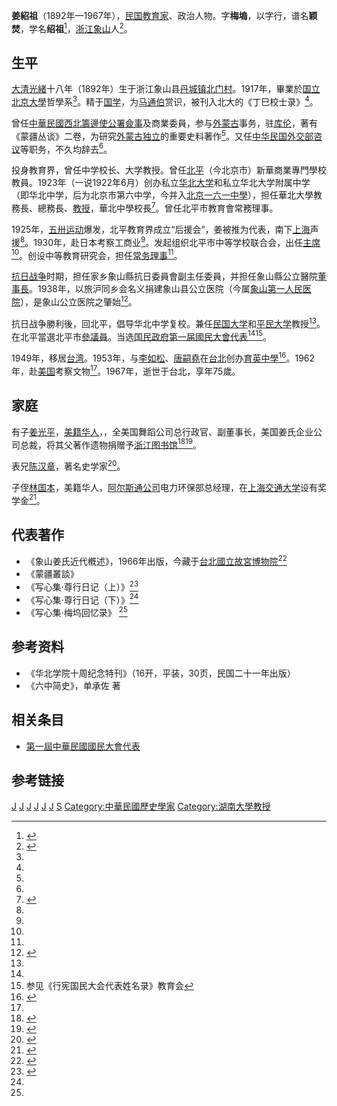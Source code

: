'''姜紹祖'''（1892年—1967年），[[中華民國|民国]][[教育家|教育家]]、政治人物。字'''梅塢'''，以字行，谱名'''颖焚'''，学名'''绍祖'''<ref name="姜梅坞">{{cite web |url=http://xs.cnnb.com.cn/system/2011/06/23/010101598.shtml |title=姜梅坞 (1892一1967) 谱名颖焚，学名绍祖 |publisher=中国象山港 |author= |date=2011年6月23日 |accessdate=2013年7月19日 |language=zh-hans |archive-date=2015年4月3日 |archive-url=https://web.archive.org/web/20150403081928/http://xs.cnnb.com.cn/system/2011/06/23/010101598.shtml |dead-url=yes }}</ref>，[[浙江|浙江]][[象山县|象山]]人<ref name="姜紹祖 籍贯">{{cite web|url=http://www.zhujida.cn/gzdt_nr.aspx?bid=38&sid=976|title=国民党百年人物——浙江籍人士名录|publisher=信息来源：诸暨市档案局|author=|date=发布时间：2013-5-3 15:42:43|accessdate=2013年7月19日|language=zh-hans|deadurl=yes|archiveurl=https://web.archive.org/web/20131208151927/http://zhujida.cn/gzdt_nr.aspx?bid=38&sid=976|archivedate=2013年12月8日}}</ref>。

==生平==
[[大清|大清]][[光緒|光緒]]十八年（1892年）生于浙江象山县[[丹城镇|丹城镇]][[北门村|北门村]]。1917年，畢業於[[国立北京大學|国立北京大學]]哲學系<ref name="姜梅坞"/>。精于[[国学|国学]]，为[[马通伯|马通伯]]赏识，被刊入北大的《丁巳校士录》<ref name="姜梅坞"/>。

曾任[[中華民國西北籌邊使公署|中華民國西北籌邊使公署]][[僉事|僉事]]及商業委員，参与[[外蒙古|外蒙古]]事务，驻[[库伦|库伦]]，著有《蒙疆丛谈》二卷，为研究[[外蒙古独立|外蒙古独立]]的重要史料著作<ref name="姜梅坞"/>。又任[[中华民国外交部|中华民国外交部]][[咨议|咨议]]等职务，不久均辞去<ref name="姜梅坞"/>。

投身教育界，曾任中学校长、大学教授。曾任[[北平|北平]]（今北京市）新華商業專門學校教員。1923年（一说1922年6月）创办私立[[华北大学|华北大学]]和私立华北大学附属中学（即华北中学，后为北京市第六中学，今并入[[北京一六一中學|北京一六一中學]]），担任華北大學教務長、總務長、[[教授|教授]]，華北中學校長<ref name="华北大学 华北中学">{{cite web |url=http://www.zhwjw.net/Article/famous/201205/7599.shtml |title=北京学生运动的策源地——北京女一中（现名北京161中学） |publisher=中华文教网 |author=作者：闪世昌 文章来源：科技信息报 |date=更新时间：2012/5/29 19:05:38 |accessdate=2013年7月19日 |language=zh-hans |archive-date=2019年7月30日 |archive-url=https://web.archive.org/web/20190730112352/http://www.zhwjw.net/Article/famous/201205/7599.shtml }}</ref>。曾任北平市教育會常務理事。

1925年，[[五卅运动|五卅运动]]爆发，北平教育界成立“后援会”，姜被推为代表，南下[[上海|上海]]声援<ref name="姜梅坞"/>。1930年，赴日本考察工商业<ref name="姜梅坞"/>。发起组织北平市中等学校联合会，出任[[主席|主席]]<ref name="姜梅坞"/>。创设中等教育研究会，担任[[常务理事|常务理事]]<ref name="姜梅坞"/>。

[[抗日战争|抗日战争]]时期，担任家乡象山縣抗日委員會副主任委員，并担任象山縣公立醫院[[董事長|董事長]]。1938年，以旅沪同乡会名义捐建象山县公立医院（今属[[象山第一人民医院|象山第一人民医院]]），是象山公立医院之肇始<ref name="象山医院">{{cite web |url=http://www.xsrmyy.cn/culture/life/413.html |title=象山第一人民医院70周年系列庆典活动 |publisher=象山第一人民医院 |author= |date=2009-03-26 |accessdate=2013年7月19日 |language=zh-hans |deadurl=yes |archiveurl=https://web.archive.org/web/20120119054222/http://www.xsrmyy.cn/culture/life/413.html |archivedate=2012年1月19日 }}</ref>。

抗日战争勝利後，回北平，倡导华北中学复校。兼任[[民国大学|民国大学]]和[[平民大学|平民大学]]教授<ref name="姜梅坞"/>。在北平當選北平市[[參議員|參議員]]。当选[[第一屆中華民國國民大會代表|国民政府第一届國民大會代表]]<ref name="姜梅坞"/><ref>参见《行宪国民大会代表姓名录》教育会 </ref>。

1949年，移居[[台湾|台湾]]。1953年，与[[李如松|李如松]]、[[唐嗣堯|唐嗣堯]]在[[台北|台北]]创办[[育英中學|育英中學]]<ref name="立法委員">{{cite web |url=http://npl.ly.gov.tw/do/www/commissionerInfo?id=151&expire=01&act=commit&appdateId=0 |title=第１屆 立法委員個人資料 |publisher=[[立法院|立法院]][[国会图书馆|国会图书馆]] |author= |date= |accessdate=2013年7月19日 |language=zh-hant |archive-date=2016年3月4日 |archive-url=https://web.archive.org/web/20160304085501/http://npl.ly.gov.tw/do/www/commissionerInfo?id=151&expire=01&act=commit&appdateId=0 |dead-url=no }}</ref>。1962年，赴[[美国|美国]]考察文物<ref name="姜梅坞"/>。1967年，逝世于台北，享年75歲。

==家庭==
有子[[姜光平|姜光平]]，[[美籍华人|美籍华人]]，{{cn|系美国[[共和黨_(美國)|共和党]][[国会议员|国会议员]]}}，全美国舞蹈公司总行政官、副董事长，美国姜氏企业公司总裁，将其父著作遗物捐赠予[[浙江图书馆|浙江图书馆]]<ref name="姜光平">{{cite web|url=http://www.feirimarine.com/CN/Caring/91.html|title=美国姜氏企业总裁姜光平博士在飞日公司考察|publisher=飞日水产|author=|date=2009-04-26|accessdate=2013年7月19日|language=zh-hans|deadurl=yes|archiveurl=https://web.archive.org/web/20160304092155/http://www.feirimarine.com/CN/Caring/91.html|archivedate=2016年3月4日}}</ref><ref name="浙江图书馆">{{cite web |url=http://www.zjlib.net.cn/public/test3.asp?action=xiangxi&ColumnsArticleID={F709BFB6-912B-4A13-9B14-1B99069E81CF} |title=浙图简报2000年第2期 |publisher=浙江图书馆 |author= |date=2000-07-31|accessdate=2013年7月19日 |language=zh-hans }}{{dead link|date=2017年12月 |bot=InternetArchiveBot |fix-attempted=yes }}</ref>。

表兄[[陈汉章|陈汉章]]，著名史学家<ref name="大事记">{{cite web |url=http://zw.nbwh.gov.cn/art/2007/8/17/art_43_555.html |title=2000年宁波市文化工作大事记 |publisher=宁波文化网 |author= |date=2007-08-17 |accessdate=2013年7月19日 |language=zh-hans |deadurl=yes |archiveurl=https://web.archive.org/web/20160304202035/http://zw.nbwh.gov.cn/art/2007/8/17/art_43_555.html |archivedate=2016年3月4日 }}</ref>。

子侄[[林国本|林国本]]，美籍华人，[[阿尔斯通公司|阿尔斯通公司]]电力环保部总经理，在[[上海交通大学|上海交通大学]]设有奖学金<ref name="林国本">{{cite web|url=http://nbbang.cnnb.com.cn/cms/html/renwenhuanjing/20100902/1054.html|title=留美博士林国本夫妇在上海交大设立奖学金奖励象山籍优秀清寒学生|publisher=宁波网|author=|date=2010年9月2日|accessdate=2013年7月19日|language=zh-hans|deadurl=yes|archiveurl=https://web.archive.org/web/20110612231244/http://nbbang.cnnb.com.cn/cms/html/renwenhuanjing/20100902/1054.html|archivedate=2011年6月12日}}</ref>。

==代表著作==
* 《象山姜氏近代槪述》，1966年出版，今藏于[[台北|台北]][[國立故宮博物院|國立故宮博物院]]<ref name="象山姜氏">{{cite web|url=http://diglweb.zjlib.cn:8081/zjtsg/jiapu/zt_jp_det.jsp?searchword=ID=9246&channelid=91367 |title=《象山姜氏近代概述：不分卷》 |publisher=[[浙江图书馆|浙江图书馆]]家谱数据库 |author= |date= |accessdate=2013年7月19日 |language=zh-hans}}</ref>
* 《蒙疆叢談》
* 《写心集·尊行日记（上）》<ref name="写心集">{{cite web|url=http://202.107.212.146/nblib/index-04-02-01.php?id=1113440780&theme=429&uptheme=true |title=社会捐赠 |publisher=宁波市图书馆 |author= |date= |accessdate=2013年7月19日 |language=zh-hans}}</ref>
* 《写心集·尊行日记（下）》<ref name="写心集"/>                          
* 《写心集·梅坞回忆录》  <ref name="写心集"/>     

==参考资料==
* 《华北学院十周纪念特刊》（16开，平装，30页，民国二十一年出版）
* 《六中简史》，单承佐 著

==相关条目==
* [[第一屆中華民國國民大會代表|第一屆中華民國國民大會代表]]

==参考链接==
{{reflist}}

[[Category:象山縣人|J]]
[[Category:台湾战后宁波移民|J]]
[[Category:國立北京大學校友|J]]
[[Category:华北大学校友|J]]
[[Category:中華民國教育家|J]]
[[Category:第1屆中華民國國民大會代表|J]]
[[Category:姜姓|S]]
[[Category:中華民國歷史學家|Category:中華民國歷史學家]]
[[Category:湖南大學教授|Category:湖南大學教授]]